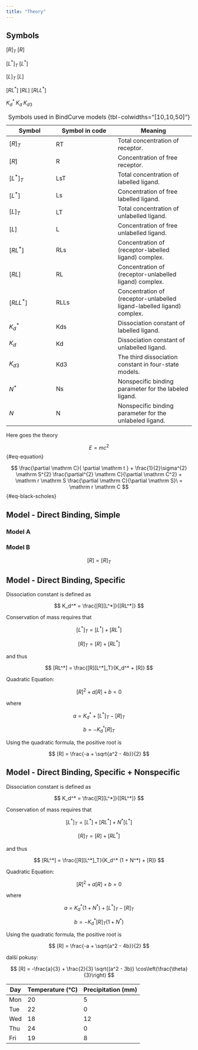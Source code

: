 ```yaml
---
title: "Theory"
---
```


## Symbols

$[R]_T$
$[R]$

$[L^*]_T$
$[L^*]$

$[L]_T$
$[L]$

$[RL^*]$
$[RL]$
$[RLL^*]$

$K_d^*$
$K_d$
$K_{d3}$



| Symbol     | Symbol in code | Meaning            |
|------------|----------------|--------------------|
| $[R]_T$    | RT             | Total concentration of receptor.                                      |
| $[R]$      | R              | Concentration of free receptor.                                       |
| $[L^*]_T$  | LsT            | Total concentration of labelled ligand.                               |
| $[L^*]$    | Ls             | Concentration of free labelled ligand.                                |
| $[L]_T$    | LT             | Total concentration of unlabelled ligand.                             |
| $[L]$      | L              | Concentration of free unlabelled ligand.                              |
| $[RL^*]$   | RLs            | Concentration of (receptor-labelled ligand) complex.                  |
| $[RL]$     | RL             | Concentration of (receptor-unlabelled ligand) complex.                |
| $[RLL^*]$  | RLLs           | Concentration of (receptor-unlabelled ligand-labelled ligand) complex.|
| $K_d^*$    | Kds            | Dissociation constant of labelled ligand.                             |
| $K_d$      | Kd             | Dissociation constant of unlabelled ligand.                           |
| $K_{d3}$   | Kd3            | The third dissociation constant in four-state models.                 |
| $N^*$      | Ns             | Nonspecific binding parameter for the labeled ligand.                 |
| $N$        | N              | Nonspecific binding parameter for the unlabeled ligand.               |

: Symbols used in BindCurve models {tbl-colwidths="[10,10,50]"}




Here goes the theory



$$
E = mc^2
$$ {#eq-equation}



$$
\frac{\partial \mathrm C}{ \partial \mathrm t } + \frac{1}{2}\sigma^{2} \mathrm S^{2}
\frac{\partial^{2} \mathrm C}{\partial \mathrm C^2}
  + \mathrm r \mathrm S \frac{\partial \mathrm C}{\partial \mathrm S}\ =
  \mathrm r \mathrm C 
$$ {#eq-black-scholes}




## Model - Direct Binding, Simple
### Model A
### Model B


$$[R] = [R]_T$$



## Model - Direct Binding, Specific

Dissociation constant is defined as

$$
K_d^* = \frac{[R][L^*]}{[RL^*]}
$$


Conservation of mass requires that

$$ [L^* ]_T = [L^*] + [RL^*] $$

$$ [R]_T = [R] + [RL^*] $$

and thus

$$ [RL^*] = \frac{[R][L^*]_T}{K_d^* + [R]} $$

Quadratic Equation:

$$ [R]^2 + a[R] + b = 0 $$

where

$$ a = K_d^* + [L^* ]_T - [R]_T $$

$$ b = -K_d^* [R]_T $$

Using the quadratic formula, the positive root is

$$ [R] = \frac{-a + \sqrt{a^2 - 4b}}{2} $$

## Model - Direct Binding, Specific + Nonspecific

Dissociation constant is defined as

$$ K_d^* = \frac{[R][L^*]}{[RL^*]} $$

Conservation of mass requires that

$$ [L^* ]_T = [L^*] + [RL^*] + N^* [L^*] $$

$$ [R]_T = [R] + [RL^*] $$

and thus

$$ [RL^*] = \frac{[R][L^*]_T}{K_d^* (1 + N^*) + [R]} $$

Quadratic Equation:

$$ [R]^2 + a[R] + b = 0 $$

where

$$ a = K_d^* (1 + N^*) + [L^* ]_T - [R]_T $$

$$ b = -K_d^* [R]_T (1 + N^*) $$

Using the quadratic formula, the positive root is

$$ [R] = \frac{-a + \sqrt{a^2 - 4b}}{2} $$



















další pokusy:



$$
[R] = -\frac{a}{3} + \frac{2}{3} \sqrt{(a^2 - 3b)} \cos\left(\frac{\theta}{3}\right)
$$











| Day  | Temperature (°C) | Precipitation (mm) |
|------|------------------|--------------------|
| Mon  | 20               | 5                  |
| Tue  | 22               | 0                  |
| Wed  | 18               | 12                 |
| Thu  | 24               | 0                  |
| Fri  | 19               | 8                  |
